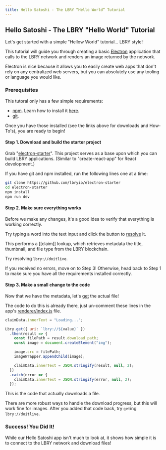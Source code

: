 ```yaml
---
title: Hello Satoshi - The LBRY “Hello World” Tutorial
---
```


## Hello Satoshi - The LBRY "Hello World" Tutorial

Let's  get started with a simple "Hellow World" tutorial... LBRY style!

This tutorial will guide you through creating a basic [Electron](https://electronjs.org) application that calls to the LBRY network and renders an image returned by the network.

Electron is nice because it allows you to easily create web apps that don't rely on any centralized web servers, but you can absolutely use any tooling or language you would like.

### Prerequisites

This tutoral only has a few simple requirements:

- [npm](https://www.npmjs.com). Learn how to install it [here](https://www.npmjs.com/get-npm).
- [git](https://git-scm.com/).

Once you have those installed (see the links above for downloads and How-To's), you are ready to begin!

#### Step 1. Download and build the starter project

Grab "[electron-starter](https://github.com/lbryio/electron-starter)".  This project serves as a base upon which you can build LBRY applications.  (Similar to "create-react-app" for React development.)

If you have git and npm installed, run the following lines one at a time:

```bash
git clone https://github.com/lbryio/electron-starter
cd electron-starter
npm install
npm run dev
```

#### Step 2. Make sure everything works

Before we make any changes, it's a good idea to verify that everything is working correctly.

Try typing a word into the text input and click the button to [resolve](https://lbry.tech/api/sdk#resolve) it.

This performs a [[claim]] lookup, which retrieves metadata the title, thumbnail, and file type from the LBRY blockchain.

Try resolving `lbry://doitlive`.

If you received no errors, move on to Step 3!  Otherwise, head back to Step 1 to make sure you have all the requirements installed correctly.

#### Step 3. Make a small change to the code

Now that we have the metadata, let's [get](https://lbry.tech/api/sdk#get) the actual file!

The code to do this is already there, just un-comment these lines in the app's [renderer/index.js](https://github.com/lbryio/electron-starter/blob/master/src/renderer/index.js) file.

```js
claimData.innerText = "Loading...";

Lbry.get({ uri: `lbry://${value}` })
  .then(result => {
    const filePath = result.download_path;
    const image = document.createElement("img");

    image.src = filePath;
    imageWrapper.appendChild(image);

    claimData.innerText = JSON.stringify(result, null, 2);
  })
  .catch(error => {
    claimData.innerText = JSON.stringify(error, null, 2);
  });
```

This is the code that actually downloads a file.

There are more robust ways to handle the download progress, but this will work fine for images. After you added that code back, try `get`ing `lbry://doitlive`.

### Success!  You Did It!

While our Hello Satoshi app isn't much to look at, it shows how simple it is to connect to the LBRY network and download files!